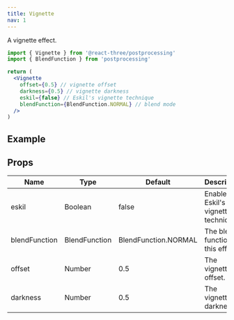 ```yaml
---
title: Vignette
nav: 1
---
```


A vignette effect.

```jsx
import { Vignette } from '@react-three/postprocessing'
import { BlendFunction } from 'postprocessing'

return (
  <Vignette
    offset={0.5} // vignette offset
    darkness={0.5} // vignette darkness
    eskil={false} // Eskil's vignette technique
    blendFunction={BlendFunction.NORMAL} // blend mode
  />
)
```

## Example

<Codesandbox id="851sn" />

## Props

| Name          | Type          | Default              | Description                         |
| ------------- | ------------- | -------------------- | ----------------------------------- |
| eskil         | Boolean       | false                | Enables Eskil's vignette technique. |
| blendFunction | BlendFunction | BlendFunction.NORMAL | The blend function of this effect.  |
| offset        | Number        | 0.5                  | The vignette offset.                |
| darkness      | Number        | 0.5                  | The vignette darkness.              |
